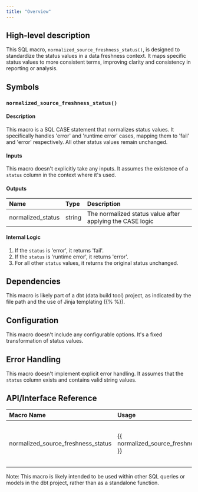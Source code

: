 ```yaml
---
title: "Overview"
---
```


## High-level description
This SQL macro, `normalized_source_freshness_status()`, is designed to standardize the status values in a data freshness context. It maps specific status values to more consistent terms, improving clarity and consistency in reporting or analysis.

## Symbols

### `normalized_source_freshness_status()`
#### Description
This macro is a SQL CASE statement that normalizes status values. It specifically handles 'error' and 'runtime error' cases, mapping them to 'fail' and 'error' respectively. All other status values remain unchanged.

#### Inputs
This macro doesn't explicitly take any inputs. It assumes the existence of a `status` column in the context where it's used.

#### Outputs
| Name | Type | Description |
|:-----|:-----|:------------|
| normalized_status | string | The normalized status value after applying the CASE logic |

#### Internal Logic
1. If the `status` is 'error', it returns 'fail'.
2. If the `status` is 'runtime error', it returns 'error'.
3. For all other `status` values, it returns the original status unchanged.

## Dependencies
This macro is likely part of a dbt (data build tool) project, as indicated by the file path and the use of Jinja templating ({% %}).

## Configuration
This macro doesn't include any configurable options. It's a fixed transformation of status values.

## Error Handling
This macro doesn't implement explicit error handling. It assumes that the `status` column exists and contains valid string values.

## API/Interface Reference
| Macro Name | Usage | Description |
|:-----------|:------|:------------|
| normalized_source_freshness_status | {{ normalized_source_freshness_status() }} | Used in SQL queries to normalize status values |

Note: This macro is likely intended to be used within other SQL queries or models in the dbt project, rather than as a standalone function.